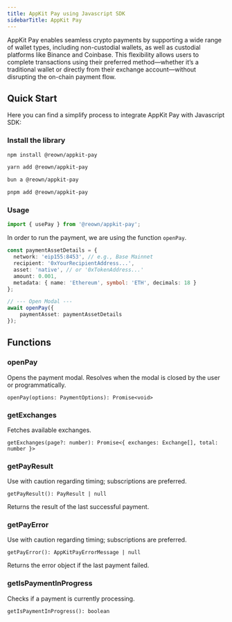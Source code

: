 ```yaml
---
title: AppKit Pay using Javascript SDK
sidebarTitle: AppKit Pay
---
```


AppKit Pay enables seamless crypto payments by supporting a wide range of wallet types, 
including non-custodial wallets, as well as custodial platforms like Binance and Coinbase. 
This flexibility allows users to complete transactions using their preferred method—whether 
it’s a traditional wallet or directly from their exchange account—without disrupting the on-chain payment flow.

## Quick Start  
Here you can find a simplify process to integrate AppKit Pay with Javascript SDK:

### Install the library

<CodeGroup>

```bash npm
npm install @reown/appkit-pay
```

```bash Yarn
yarn add @reown/appkit-pay
```

```bash Bun
bun a @reown/appkit-pay
```

```bash pnpm
pnpm add @reown/appkit-pay
```
</CodeGroup>

### Usage
```ts
import { usePay } from '@reown/appkit-pay';
```

In order to run the payment, we are using the function `openPay`. 

```ts
const paymentAssetDetails = {
  network: 'eip155:8453', // e.g., Base Mainnet
  recipient: '0xYourRecipientAddress...',
  asset: 'native', // or '0xTokenAddress...'
  amount: 0.001,
  metadata: { name: 'Ethereum', symbol: 'ETH', decimals: 18 }
};

// --- Open Modal ---
await openPay({
    paymentAsset: paymentAssetDetails
});
```
## Functions

### openPay
Opens the payment modal. Resolves when the modal is closed by the user or programmatically.

`openPay(options: PaymentOptions): Promise<void>`

### getExchanges
Fetches available exchanges.

`getExchanges(page?: number): Promise<{ exchanges: Exchange[], total: number }>`

### getPayResult
Use with caution regarding timing; subscriptions are preferred.

`getPayResult(): PayResult | null`

Returns the result of the last successful payment. 

### getPayError
Use with caution regarding timing; subscriptions are preferred.

`getPayError(): AppKitPayErrorMessage | null`

Returns the error object if the last payment failed. 

### getIsPaymentInProgress
Checks if a payment is currently processing.

`getIsPaymentInProgress(): boolean`